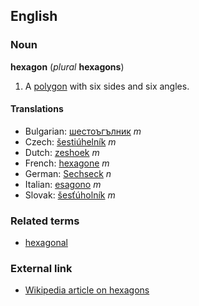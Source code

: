 ==English==
===Noun===
'''hexagon''' (''plural'' '''hexagons''')

#{{geometry}} A [[polygon]] with six sides and six angles.

====Translations====

*Bulgarian: [[шестоъгълник]] ''m''
*Czech:  [[šestiúhelník]] ''m''
*Dutch: [[zeshoek]] ''m''
*French: [[hexagone]] ''m''
*German: [[Sechseck]] ''n''
*Italian: [[esagono]] ''m''
*Slovak: [[šesťúholník]] ''m''

===Related terms===
*[[hexagonal]]

===External link===
*[[w:hexagon|Wikipedia article on hexagons]]
